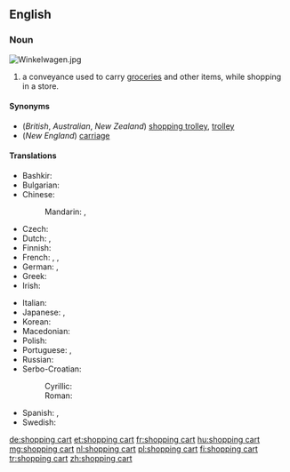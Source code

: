 ==English==

===Noun===
{{wikipedia}}
[[Image:Winkelwagen.jpg|right|thumb]]
{{en-noun|head=[[shopping]] [[cart]]}}

# {{context|US|lang=en}} a conveyance used to carry [[groceries]] and other items, while shopping in a store.

====Synonyms====
* (''British'', ''Australian'', ''New Zealand'') [[shopping trolley]], [[trolley]]
* (''New England'') [[carriage]]

====Translations====
{{trans-top|conveyance used to carry items while shopping}}
* Bashkir: {{t|ba|арба|sc=Cyrl}}
* Bulgarian: {{t|bg|количка|f|tr=kоlíčka}}
* Chinese:
*: Mandarin: {{t+|cmn|購物車|sc=Hani}}, {{t|cmn|购物车|tr=gòuwùchē|sc=Hani}}
* Czech: {{t+|cs|vozík|m}}
* Dutch: {{t+|nl|winkelwagen|m}}, {{t+|nl|winkelwagentje|n}}
* Finnish: {{t+|fi|ostoskärry}}
* French: {{t|fr|chariot de supermarché|m}}, {{t+|fr|caddie|m}}, {{t+|fr|charriot|m}}
* German: {{t+|de|Einkaufswagen|m}}, {{t+|de|Karren|m}}
* Greek: {{t+|el|καροτσάκι|n|sc=Grek}}
* Irish: {{t|ga|tralaí siopadóireachta|m}}
{{trans-mid}}
* Italian: {{t|it|carrello della spesa|m}}
* Japanese: {{t|ja|ショッピングカート|tr=shoppingu kāto}}, {{t|ja|トロリー|tr=tororī|sc=Jpan}}
* Korean: {{t|ko|쇼핑 카트|sc=Hang}}
* Macedonian: {{t|mk|количка|f|tr=kólička}}
* Polish: {{t+|pl|wózek sklepowy|m}}
* Portuguese: {{t|pt|carrinho de supermercado|m}}, {{t|pt|carrinho de compras|m}}
* Russian: {{t+|ru|теле́жка|f}} {{qualifier|для поку́пок}}
* Serbo-Croatian:
*: Cyrillic: {{t|sh|колица|f|sc=Cyrl}}
*: Roman: {{t+|sh|kolica|f}}
* Spanish: {{t|es|carrito|m}}, {{t+|es|carretilla|f}} <!--"carretilla" only confirmed in El Salvador so far-->
* Swedish: {{t|sv|kundvagn}}
{{trans-bottom}}

[[de:shopping cart]]
[[et:shopping cart]]
[[fr:shopping cart]]
[[hu:shopping cart]]
[[mg:shopping cart]]
[[nl:shopping cart]]
[[pl:shopping cart]]
[[fi:shopping cart]]
[[tr:shopping cart]]
[[zh:shopping cart]]